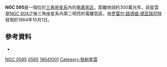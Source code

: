 {{Infobox nebula
| image = NGC 595.jpg
| caption=
| name = [[NGC天體表|NGC]] 595
| type = H II region
| epoch = [[J2000.0|J2000]]
| ra = 01<sup>h</sup> 33<sup>m</sup> 53<sup>s</sup>
| dec = +30° 43′ 31"
| dist_ly = 3,000,000<ref>{{cite web |url=http://messier.seds.org/more/m033_n595.html |title=NGC 595: A Great Diffuse Nebula in M33 |accessdate=13 Jan 2013 |archive-date=2017-03-13 |archive-url=https://web.archive.org/web/20170313175458/http://messier.seds.org/more/m033_n595.html |dead-url=no }}</ref>
| dist_pc = 920,000
| appmag_v =
| size_v = 0.5′
| radius_ly = 
| absmag_v = 
| constellation = [[三角座|三角座]]
| notes =
| names =  
}}

'''NGC 595'''是一個位於[[三角座星系|三角座星系]]內的[[电离氢区|电离氢区]]，距離地球約300萬光年。該星雲是[[NGC_604|NGC 604]]之後三角座星系內第二明亮的電離氫區，由[[罗雷尔·路德威·德亚瑞司特|罗雷尔·路德威·德亚瑞司特]]發現於1864年10月1日。

== 參考資料 ==
{{Reflist}}

{{NGCReference|595}}
* {{WikiSky}}

{{Sky|01|33|53|+|30|43|31|3000000}}
{{DEFAULTSORT:NGC 0595}}
[[Category:電離氫區|NGC 0595]]
[[Category:三角座NGC天体|0595]]
[[Category:1864年发现的天体|18641001]]
[[Category:發射星雲|Category:發射星雲]]

{{Catalogs|NGC=595}}

{{Nebula-stub}}